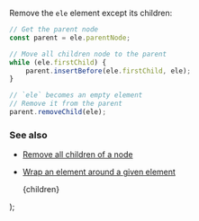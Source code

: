 
Remove the `ele` element except its children:

```js
// Get the parent node
const parent = ele.parentNode;

// Move all children node to the parent
while (ele.firstChild) {
    parent.insertBefore(ele.firstChild, ele);
}

// `ele` becomes an empty element
// Remove it from the parent
parent.removeChild(ele);
```

### See also

-   [Remove all children of a node](/remove-all-children-of-a-node)
-   [Wrap an element around a given element](/wrap-an-element-around-a-given-element)

    <PostLayout keywords="" title="Unwrap an element">
        {children}
    </PostLayout>
);

